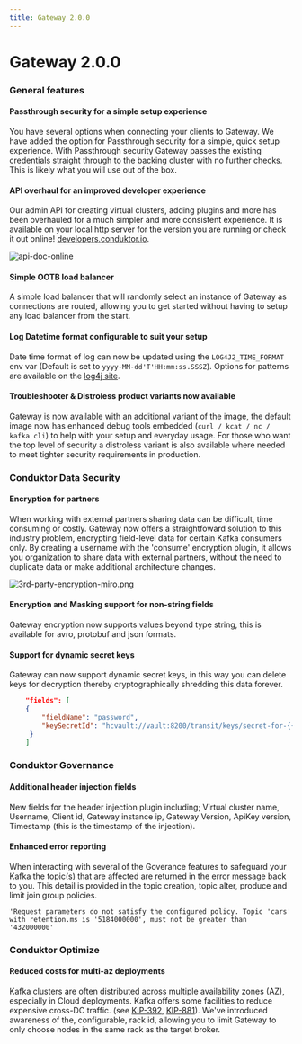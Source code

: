 ```yaml
---
title: Gateway 2.0.0
---
```

#  Gateway 2.0.0

### General features 

#### Passthrough security for a simple setup experience

You have several options when connecting your clients to Gateway. We have added the option for Passthrough security for a simple, quick setup experience. With Passthrough security Gateway passes the existing credentials straight through to the backing cluster with no further checks. This is likely what you will use out of the box.

#### API overhaul for an improved developer experience

Our admin API for creating virtual clusters, adding plugins and more has been overhauled for a much simpler and more consistent experience. It is available on your local http server for the version you are running or check it out online! [developers.conduktor.io](https://developers.conduktor.io/).

![api-doc-online](/images/changelog/gateway/v2.0.0/api-doc-online.png)

#### Simple OOTB load balancer

A simple load balancer that will randomly select an instance of Gateway as connections are routed, allowing you to get started without having to setup any load balancer from the start.

#### Log Datetime format configurable to suit your setup

Date time format of log can now be updated using the `LOG4J2_TIME_FORMAT` env var (Default is set to `yyyy-MM-dd'T'HH:mm:ss.SSSZ`). Options for patterns are available on the [log4j site](https://logging.apache.org/log4j/2.x/manual/layouts.html#PatternDate).

#### Troubleshooter & Distroless product variants now available

Gateway is now available with an additional variant of the image, the default image now has enhanced debug tools embedded (`curl / kcat / nc / kafka cli`) to help with your setup and everyday usage. For those who want the top level of security a distroless variant is also available where needed to meet tighter security requirements in production.

### Conduktor Data Security

#### Encryption for partners

When working with external partners sharing data can be difficult, time consuming or costly. Gateway now offers a straightfoward solution to this industry problem, encrypting field-level data for certain Kafka consumers only. By creating a username with the 'consume' encryption plugin, it allows you organization to share data with external partners, without the need to duplicate data or make additional architecture changes.

![3rd-party-encryption-miro.png](/images/changelog/gateway/v2.0.0/3rd-party-encryption-miro.png)

#### Encryption and Masking support for non-string fields

Gateway encryption now supports values beyond type string, this is available for avro, protobuf and json formats.

#### Support for dynamic secret keys

Gateway can now support dynamic secret keys, in this way you can delete keys for decryption thereby cryptographically shredding this data forever.

```json
    "fields": [
    {
        "fieldName": "password",
        "keySecretId": "hcvault://vault:8200/transit/keys/secret-for-{{record.value.name}}"
     }
    ]
```

### Conduktor Governance

#### Additional header injection fields

New fields for the header injection plugin including; Virtual cluster name, Username, Client id, Gateway instance ip, Gateway Version, ApiKey version, Timestamp (this is the timestamp of the injection).

#### Enhanced error reporting

When interacting with several of the Goverance features to safeguard your Kafka the topic(s) that are affected are returned in the error message back to you. This detail is provided in the topic creation, topic alter, produce and limit join group policies.

`'Request parameters do not satisfy the configured policy. Topic 'cars' with retention.ms is '5184000000', must not be greater than '432000000'`

### Conduktor Optimize

#### Reduced costs for multi-az deployments

Kafka clusters are often distributed across multiple availability zones (AZ), especially in Cloud deployments. Kafka offers some facilities to reduce expensive cross-DC traffic. (see [KIP-392](https://cwiki.apache.org/confluence/display/KAFKA/KIP-392%3A+Allow+consumers+to+fetch+from+closest+replica), [KIP-881](https://cwiki.apache.org/confluence/display/KAFKA/KIP-881%3A+Rack-aware+Partition+Assignment+for+Kafka+Consumers)). We've introduced awareness of the, configurable, rack id, allowing you to limit Gateway to only choose nodes in the same rack as the target broker.
